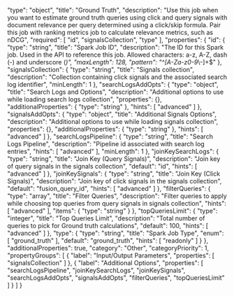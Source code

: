   "type": "object",
  "title": "Ground Truth",
  "description": "Use this job when you want to estimate ground truth queries using click and query signals with document relevance per query determined using a click/skip formula. Pair this job with ranking metrics job to calculate relevance metrics, such as nDCG",
  "required": [
    "id",
    "signalsCollection",
    "type"
  ],
  "properties": {
    "id": {
      "type": "string",
      "title": "Spark Job ID",
      "description": "The ID for this Spark job. Used in the API to reference this job. Allowed characters: a-z, A-Z, dash (-) and underscore (_)",
      "maxLength": 128,
      "pattern": "^[A-Za-z0-9_\\-]+$"
    },
    "signalsCollection": {
      "type": "string",
      "title": "Signals collection",
      "description": "Collection containing click signals and the associated search log identifier",
      "minLength": 1
    },
    "searchLogsAddOpts": {
      "type": "object",
      "title": "Search Logs and Options",
      "description": "Additional options to use while loading search logs collection",
      "properties": {},
      "additionalProperties": {
        "type": "string"
      },
      "hints": [
        "advanced"
      ]
    },
    "signalsAddOpts": {
      "type": "object",
      "title": "Additional Signals Options",
      "description": "Additional options to use while loading signals collection",
      "properties": {},
      "additionalProperties": {
        "type": "string"
      },
      "hints": [
        "advanced"
      ]
    },
    "searchLogsPipeline": {
      "type": "string",
      "title": "Search Logs Pipeline",
      "description": "Pipeline id associated with search log entries",
      "hints": [
        "advanced"
      ],
      "minLength": 1
    },
    "joinKeySearchLogs": {
      "type": "string",
      "title": "Join Key (Query Signals)",
      "description": "Join key of query signals in the signals collection",
      "default": "id",
      "hints": [
        "advanced"
      ]
    },
    "joinKeySignals": {
      "type": "string",
      "title": "Join Key (Click Signals)",
      "description": "Join key of click signals in the signals collection",
      "default": "fusion_query_id",
      "hints": [
        "advanced"
      ]
    },
    "filterQueries": {
      "type": "array",
      "title": "Filter Queries",
      "description": "Filter queries to apply while choosing top queries from query signals in signals collection",
      "hints": [
        "advanced"
      ],
      "items": {
        "type": "string"
      }
    },
    "topQueriesLimit": {
      "type": "integer",
      "title": "Top Queries Limit",
      "description": "Total number of queries to pick for Ground truth calculations",
      "default": 100,
      "hints": [
        "advanced"
      ]
    },
    "type": {
      "type": "string",
      "title": "Spark Job Type",
      "enum": [
        "ground_truth"
      ],
      "default": "ground_truth",
      "hints": [
        "readonly"
      ]
    }
  },
  "additionalProperties": true,
  "category": "Other",
  "categoryPriority": 1,
  "propertyGroups": [
    {
      "label": "Input/Output Parameters",
      "properties": [
        "signalsCollection"
      ]
    },
    {
      "label": "Additional Options",
      "properties": [
        "searchLogsPipeline",
        "joinKeySearchLogs",
        "joinKeySignals",
        "searchLogsAddOpts",
        "signalsAddOpts",
        "filterQueries",
        "topQueriesLimit"
      ]
    }
  ]
}
